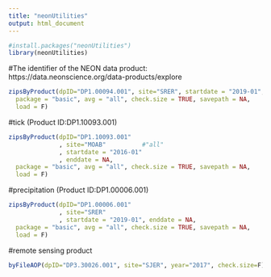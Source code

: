 ---
title: "neonUtilities"
output: html_document
---

```{r}
#install.packages("neonUtilities") 
library(neonUtilities)
```

#The identifier of the NEON data product: https://data.neonscience.org/data-products/explore
```{r}
zipsByProduct(dpID="DP1.00094.001", site="SRER", startdate = "2019-01", enddate = NA,
  package = "basic", avg = "all", check.size = TRUE, savepath = NA,
  load = F)
```

#tick (Product ID:DP1.10093.001)
```{r}
zipsByProduct(dpID="DP1.10093.001"
              , site="MOAB"          #"all"
              , startdate = "2016-01"
              , enddate = NA,
  package = "basic", avg = "all", check.size = TRUE, savepath = NA,
  load = F)
```

#precipitation (Product ID:DP1.00006.001)
```{r}
zipsByProduct(dpID="DP1.00006.001"
              , site="SRER"
              , startdate = "2019-01", enddate = NA,
  package = "basic", avg = "all", check.size = TRUE, savepath = NA,
  load = F)
```

#remote sensing product
```{r}
byFileAOP(dpID="DP3.30026.001", site="SJER", year="2017", check.size=F)
```
